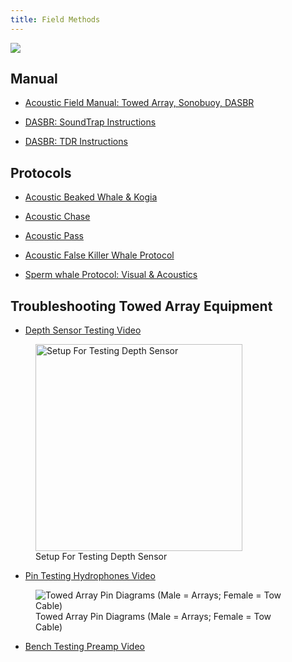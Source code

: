 ```yaml
---
title: Field Methods
---
```


![](images/Wave_wWhales_v4.png)

## Manual

-   [Acoustic Field Manual: Towed Array, Sonobuoy, DASBR](https://docs.google.com/document/d/1pychZViPYkakuevGV-z3Us3N7luFbdQJiJBAxjVke-I/edit?usp=drive_link)

-   [DASBR: SoundTrap Instructions](https://docs.google.com/document/d/1RgkmSfc9LNinjjUxxHhaA5jzeAB7JF0VrN6PT-4XuVw/edit?usp=drive_link)

-   [DASBR: TDR Instructions](https://docs.google.com/document/d/1O9cUc1w7uPqQ3X3Iw5sNRSppSTvPKvX9dCXNAV-Spg8/edit?usp=drive_link)

## Protocols

-   [Acoustic Beaked Whale & Kogia](https://docs.google.com/document/d/1OqP1xyWt1e0Z7uwCJQDDkOQxhdkf3ufER13unKldNDQ/edit?usp=drive_link)

-   [Acoustic Chase](https://docs.google.com/document/d/1BuvQXrBdef4unTxr4ui2puTJS_EywzjqeNsISYo3Ndc/edit?usp=drive_link)

-   [Acoustic Pass](https://docs.google.com/document/d/1tmLy9SIZzr73PCulsToeWQtXguINf3KOpIcZIK07DIo/edit?usp=drive_link)

-   [Acoustic False Killer Whale Protocol](https://docs.google.com/document/d/1LlWonBdDEMgu4osfEONuQSoP_rnIZtXWWvJo4m0Qgcc/edit?usp=drive_link)

-   [Sperm whale Protocol: Visual & Acoustics](https://docs.google.com/document/d/1piqYGcFzd1ybQVBxATMbKMKYFSPoaFKTgHAdTJccQDI/edit?usp=drive_link)

## Troubleshooting Towed Array Equipment

-   [Depth Sensor Testing Video](https://drive.google.com/file/d/1fyy734SwP23PjRgi8YCC4tcsTIP-f1_h/view?usp=drive_link)

![Setup For Testing Depth Sensor](images/Testing_Depth_Sensor.png){fig-align="left" width="331"}

-   [Pin Testing Hydrophones Video](https://drive.google.com/file/d/1C-VM1Xeh7H2sJiG9UIcTg5tkLkV36O3O/view?usp=drive_link)

![Towed Array Pin Diagrams (Male = Arrays; Female = Tow Cable)](images/TA_Pin_Diagram.PNG){fig-align="left"}

-   [Bench Testing Preamp Video](https://drive.google.com/file/d/1mnLMbmKtnywAR7eHzj7dy57UjTiVK5qx/view?usp=drive_link)
